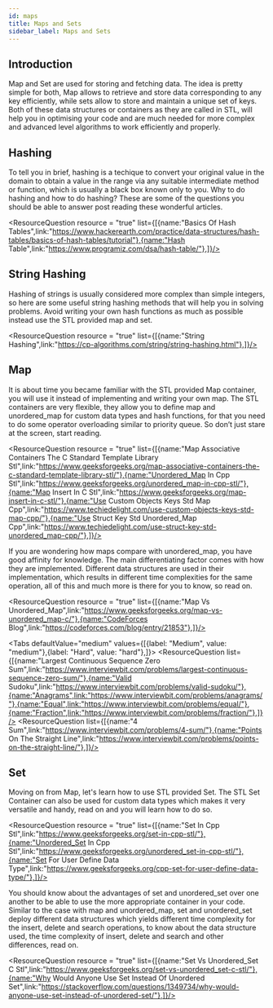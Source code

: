 ```yaml
---
id: maps
title: Maps and Sets
sidebar_label: Maps and Sets
---
```


## Introduction
Map and Set are used for storing and fetching data. The idea is pretty simple for both, Map allows to retrieve and store data corresponding to any key efficiently,  while sets allow to store and maintain a unique set of keys. Both of these data structures or containers as they are called in STL, will help you in optimising your code and are much needed for more complex and advanced level algorithms to work efficiently and properly.

## Hashing
To tell you in brief, hashing is a techique to convert your original value in the domain to obtain a value in the range via any suitable intermediate method or function, which is usually a black box known only to you. Why to do hashing and how to do hashing? These are some of the questions you should be able to answer post reading these wonderful articles.


<ResourceQuestion resource = "true" list={[{name:"Basics Of Hash Tables",link:"https://www.hackerearth.com/practice/data-structures/hash-tables/basics-of-hash-tables/tutorial"},{name:"Hash Table",link:"https://www.programiz.com/dsa/hash-table/"},]}/>



## String Hashing
Hashing of strings is usually considered more complex than simple integers, so here are some useful string hashing methods that will help you in solving problems. Avoid writing your own hash functions as much as possible instead use the STL provided map and set.


<ResourceQuestion resource = "true" list={[{name:"String Hashing",link:"https://cp-algorithms.com/string/string-hashing.html"},]}/>



## Map
It is about time you became familiar with the STL provided Map container, you will use it instead of implementing and writing your own map. The STL containers are very flexible, they allow you to define map and unordered_map for custom data types and hash functions, for that you need to do some operator overloading similar to priority queue. So don’t just stare at the screen, start reading. 

<TipsCaution tip = "false" content= "The following STL utilities for maps in C++ are a must know : size(), insert(), erase(), begin(), end(), find(), pair_insert()." />



<ResourceQuestion resource = "true" list={[{name:"Map Associative Containers The C Standard Template Library Stl",link:"https://www.geeksforgeeks.org/map-associative-containers-the-c-standard-template-library-stl/"},{name:"Unordered_Map In Cpp Stl",link:"https://www.geeksforgeeks.org/unordered_map-in-cpp-stl/"},{name:"Map Insert In C Stl",link:"https://www.geeksforgeeks.org/map-insert-in-c-stl/"},{name:"Use Custom Objects Keys Std Map Cpp",link:"https://www.techiedelight.com/use-custom-objects-keys-std-map-cpp/"},{name:"Use Struct Key Std Unordered_Map Cpp",link:"https://www.techiedelight.com/use-struct-key-std-unordered_map-cpp/"},]}/>


If you are wondering how maps compare with unordered_map, you have good affinity for knowledge. The main differentiating factor comes with how they are implemented. Different data structures are used in their implementation, which results in different time complexities for the same operation, all of this and much more is there for you to know, so read on.


<ResourceQuestion resource = "true" list={[{name:"Map Vs Unordered_Map",link:"https://www.geeksforgeeks.org/map-vs-unordered_map-c/"},{name:"CodeForces Blog",link:"https://codeforces.com/blog/entry/21853"},]}/>

<TipsCaution tip = "true" content= "Remember the worst case time complexities of insert, delete and search operations in map and unordered_map." />


<Tabs
	defaultValue="medium"
	values={[{label: "Medium", value: "medium"},{label: "Hard", value: "hard"},]}>
	<TabItem value="medium">
		<ResourceQuestion  list={[{name:"Largest Continuous Sequence Zero Sum",link:"https://www.interviewbit.com/problems/largest-continuous-sequence-zero-sum/"},{name:"Valid Sudoku",link:"https://www.interviewbit.com/problems/valid-sudoku/"},{name:"Anagrams",link:"https://www.interviewbit.com/problems/anagrams/"},{name:"Equal",link:"https://www.interviewbit.com/problems/equal/"},{name:"Fraction",link:"https://www.interviewbit.com/problems/fraction/"},]}/>
	</TabItem>
	<TabItem value="hard">
		<ResourceQuestion  list={[{name:"4 Sum",link:"https://www.interviewbit.com/problems/4-sum/"},{name:"Points On The Straight Line",link:"https://www.interviewbit.com/problems/points-on-the-straight-line/"},]}/>
	</TabItem>
	
</Tabs>


## Set
Moving on from Map, let's learn how to use STL provided Set. The STL Set Container can also be used for custom data types which makes it very versatile and handy, read on and you will learn how to do so.

<TipsCaution tip = "false" content= "TThe following STL utilities for maps in C++ are a must know : size(), insert(), erase(), begin(), end(), find()." />



<ResourceQuestion resource = "true" list={[{name:"Set In Cpp Stl",link:"https://www.geeksforgeeks.org/set-in-cpp-stl/"},{name:"Unordered_Set In Cpp Stl",link:"https://www.geeksforgeeks.org/unordered_set-in-cpp-stl/"},{name:"Set For User Define Data Type",link:"https://www.geeksforgeeks.org/cpp-set-for-user-define-data-type/"},]}/>


You should know about the advantages of set and unordered_set over one another to be able to use the more appropriate container in your code. Similar to the case with map and unordered_map, set and unordered_set deploy different data structures which yields different time complexity for the insert, delete and search operations, to know about the data structure used, the time complexity of insert, delete and search and other differences, read on.


<ResourceQuestion resource = "true" list={[{name:"Set Vs Unordered_Set C Stl",link:"https://www.geeksforgeeks.org/set-vs-unordered_set-c-stl/"},{name:"Why Would Anyone Use Set Instead Of Unordered Set",link:"https://stackoverflow.com/questions/1349734/why-would-anyone-use-set-instead-of-unordered-set/"},]}/>

